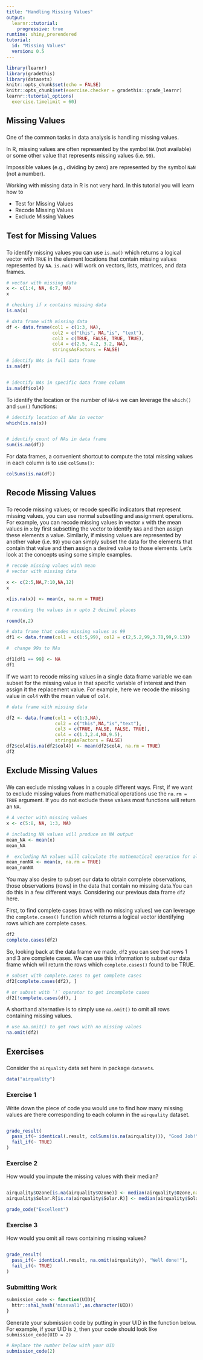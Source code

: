 ```yaml
---
title: "Handling Missing Values"
output: 
  learnr::tutorial:
    progressive: true
runtime: shiny_prerendered
tutorial:
  id: "Missing Values"
  version: 0.5
---
```



```r
library(learnr)
library(gradethis)
library(datasets)
knitr::opts_chunk$set(echo = FALSE)
knitr::opts_chunk$set(exercise.checker = gradethis::grade_learnr)
learnr::tutorial_options(
  exercise.timelimit = 60)
```

## Missing Values

###

One of the common tasks in data analysis is handling missing values.

In R, missing values are often represented by the symbol `NA` (not available) or some other value that represents missing values (i.e. `99`).

Impossible values (e.g., dividing by zero) are represented by the symbol `NaN` (not a number).

Working with missing data in R is not very hard. In this tutorial you will learn how to

 * Test for Missing Values
 * Recode Missing Values
 * Exclude Missing Values
 
## Test for Missing Values

###

To identify missing values you can use `is.na()` which returns a logical vector with `TRUE` in the element locations that contain missing values represented by `NA`. `is.na()` will work on vectors, lists, matrices, and data frames.

```r
# vector with missing data
x <- c(1:4, NA, 6:7, NA)
x

# checking if x contains missing data
is.na(x)

# data frame with missing data
df <- data.frame(col1 = c(1:3, NA),
                 col2 = c("this", NA,"is", "text"), 
                 col3 = c(TRUE, FALSE, TRUE, TRUE), 
                 col4 = c(2.5, 4.2, 3.2, NA),
                 stringsAsFactors = FALSE)

# identify NAs in full data frame
is.na(df)


# identify NAs in specific data frame column
is.na(df$col4)
```

To identify the location or the number of `NA`-s we can leverage the `which()` and `sum()` functions:

```r
# identify location of NAs in vector
which(is.na(x))


# identify count of NAs in data frame
sum(is.na(df))
```

For data frames, a convenient shortcut to compute the total missing values in each column is to use `colSums()`:

```r
colSums(is.na(df))
```

## Recode Missing Values

###

To recode missing values; or recode specific indicators that represent missing values, you can use normal subsetting and assignment operations. For example, you can recode missing values in vector `x` with the mean values in `x` by first subsetting the vector to identify `NA`s and then assign these elements a value. Similarly, if missing values are represented by another value (i.e. `99`) you can simply subset the data for the elements that contain that value and then assign a desired value to those elements. Let's look at the concepts using some simple examples.

```r
# recode missing values with mean
# vector with missing data

x <- c(2:5,NA,7:10,NA,12)
x

x[is.na(x)] <- mean(x, na.rm = TRUE)

# rounding the values in x upto 2 decimal places

round(x,2)

# data frame that codes missing values as 99
df1 <- data.frame(col1 = c(1:5,99), col2 = c(2,5.2,99,3.78,99,9.13))

#  change 99s to NAs

df1[df1 == 99] <- NA
df1
```

If we want to recode missing values in a single data frame variable we can subset for the missing value in that specific variable of interest and then assign it the replacement value. For example, here we recode the missing value in `col4` with the mean value of `col4`.

```r
# data frame with missing data

df2 <- data.frame(col1 = c(1:3,NA),
                  col2 = c("this",NA,"is","text"),
                  col3 = c(TRUE, FALSE, FALSE, TRUE),
                  col4 = c(1.3,2.4,NA,9.5),
                  stringsAsFactors = FALSE)
df2$col4[is.na(df2$col4)] <- mean(df2$col4, na.rm = TRUE)
df2
```

## Exclude Missing Values

### 

We can exclude missing values in a couple different ways. First, if we want to exclude missing values from mathematical operations use the `na.rm = TRUE` argument. If you do not exclude these values most functions will return an `NA`.

```r
# A vector with missing values
x <- c(5:8, NA, 1:3, NA)

# including NA values will produce an NA output
mean_NA <- mean(x)
mean_NA

#  excluding NA values will calculate the mathematical operation for all non-missing values
mean_nonNA <- mean(x, na.rm = TRUE) 
mean_nonNA
```

You may also desire to subset our data to obtain complete observations, those observations (rows) in the data that contain no missing data.You can do this in a few different ways. Considering our previous data frame `df2` here.

First, to find complete cases (rows with no missing values) we can leverage the `complete.cases()` function which returns a logical vector identifying rows which are complete cases.

```r
df2
complete.cases(df2)
```

So, looking back at the data frame we made, `df2` you can see that rows 1 and 3 are complete cases. We can use this information to subset our data frame which will return the rows which `complete.cases()` found to be TRUE.

```r
# subset with complete.cases to get complete cases
df2[complete.cases(df2), ]

# or subset with `!` operator to get incomplete cases
df2[!complete.cases(df), ]
```

A shorthand alternative is to simply use `na.omit()` to omit all rows containing missing values.

```r

# use na.omit() to get rows with no missing values
na.omit(df2)
```


## Exercises

###

Consider the `airquality` data set here in package `datasets`.

```r
data("airquality")
```

### Exercise 1

Write down the piece of code you would use to find how many missing values are there corresponding to each column in the `airquality` dataset.

```r
```

```r
grade_result(
  pass_if(~ identical(.result, colSums(is.na(airquality))), "Good Job!"),
  fail_if(~ TRUE)
)
```

### Exercise 2

How would you impute the missing values with their median?

```r
```

```r
airquality$Ozone[is.na(airquality$Ozone)] <- median(airquality$Ozone,na.rm = TRUE)
airquality$Solar.R[is.na(airquality$Solar.R)] <- median(airquality$Solar.R, na.rm = TRUE)
```

```r
grade_code("Excellent")
```

### Exercise 3

How would you omit all rows containing missing values?

```r
```

```r
grade_result(
  pass_if(~ identical(.result, na.omit(airquality)), "Well done!"),
  fail_if(~ TRUE)
)
```

### Submitting Work

```r
submission_code <- function(UID){
  httr::sha1_hash('missval1',as.character(UID))
}
```

Generate your submission code by putting in your UID in the function below. For example, if your UID is `2`, then your code should look like `submission_code(UID = 2)`
```r
# Replace the number below with your UID
submission_code(2)
```



